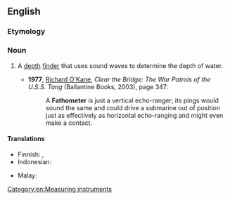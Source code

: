 ==English==

===Etymology===
{{suffix|fathom|meter|gloss1=nautical length measurement used for depth|lang=en}}

===Noun===
{{en-noun}}

# {{lb|en|nautical}} A [[depth]] [[finder]] that uses sound waves to determine the depth of water.
#* '''1977''', [[w:Richard O'Kane|Richard O'Kane]], ''Clear the Bridge: The War Patrols of the U.S.S. Tang'' (Ballantine Books, 2003), page 347:
#*: A '''Fathometer''' is just a vertical echo-ranger; its pings would sound the same and could drive a submarine out of position just as effectively as horizontal echo-ranging and might even make a contact.

====Translations====
{{trans-top|depth finder}}
* Finnish: {{t|fi|kaikuluotain}}, {{t+|fi|kaiku}}
* Indonesian: {{t+|id|fatometer}}
{{trans-mid}}
* Malay: {{t|ms|fatometer}}
{{trans-bottom}}

[[Category:en:Measuring instruments]]